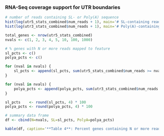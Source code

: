 ### RNA-Seq coverage support for UTR boundaries

```r
# number of reads containing SL- or Poly(A) sequence
hist(log(utr5_stats_combined$num_reads + 1), main='# SL-containing reads')
hist(log(utr3_stats_combined$num_reads + 1), main='# Poly(A)-containing reads')
```

```r
total_genes <- nrow(utr5_stats_combined)
nvals <- c(1, 2, 3, 4, 5, 10, 100, 1000) 

# % genes with N or more reads mapped to feature
sl_pcts <- c()
polya_pcts <- c()

for (nval in nvals) {
	sl_pcts <- append(sl_pcts, sum(utr5_stats_combined$num_reads >= nval) / total_genes)
}

for (nval in nvals) {
	polya_pcts <- append(polya_pcts, sum(utr3_stats_combined$num_reads >= nval) / total_genes)
}

sl_pcts    <- round(sl_pcts, 4) * 100
polya_pcts <- round(polya_pcts, 4) * 100

# summary data frame
df <- cbind(N=nvals, SL=sl_pcts, PolyA=polya_pcts)

kable(df, caption='**Table 4**: Percent genes containing N or more reads mapping to the specified feature.')
```
